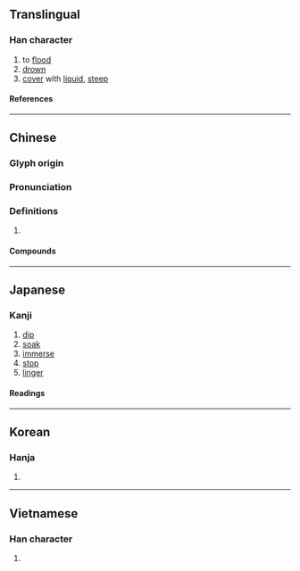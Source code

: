 {{character info/new}}
{{character info|0x2F90E}}
==Translingual==

===Han character===
{{Han char|rn=85|rad=水|as=08|sn=11|four=34116|canj=EKLU|ids=⿰氵奄}}

# to [[flood]]
# [[drown]]
# [[cover]] with [[liquid]], [[steep]]

====References====
{{Han ref|kx=0632.170|dkj=17696|dj=1038.020|hdz=31644.010|uh=6DF9}}

----

==Chinese==
{{zh-forms}}

===Glyph origin===
{{Han etym}}

===Pronunciation===
{{zh-pron
|m=yān
|ma=zh-yan.ogg
|m-s=ngan1
|c=jim1
|h=pfs=yim
|md=
|mn=qz,tw,xm,zz:im/qz,xm,zz:iam
|mn_note=im - vernacular; iam - literary
|w=
|mc=y
|oc=y
|cat=v
}}

===Definitions===
{{zh-hanzi}}

# {{rfdef|lang=zh}}

====Compounds====
{{zh-der|淹沒|悶淹淹|淹沉|淹雅|淹潤|淹灌|淹滅|江淹才盡|故淹珠玉|江淹夢錦|淹識|淹貫|淹死|江淹夢筆|淹旬曠月|淹博|淹踐|淹殺|淹纏|淹通|淹滯|淹淹一息|淹留|淹煎|淹水|淹晷|淹恤|淹宿|涵淹|淹月}}

{{zh-cat|Intermediate}}

----

==Japanese==

===Kanji===
{{ja-kanji|grade=|rs=水08}}

# [[dip]]
# [[soak]]
# [[immerse]]
# [[stop]]
# [[linger]]

====Readings====
{{ja-readings
|on=えん, よう
|kun=ひたす, ひさしい, とどまる
}}

----

==Korean==

===Hanja===
{{ko-hanja|hangeul=[[엄]]|eumhun=|rv=eom|mr=ŏm|y=em}}

# {{defn|lang=ko|sort=水08}}

----

==Vietnamese==

===Han character===
{{vi-readings|rs=水08|reading=[[yêm]], [[êm]], [[im]], [[ươm]]}}

# {{defn|lang=vi|sort=水08}}